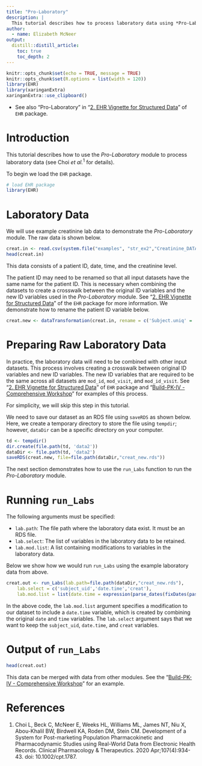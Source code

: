 ```yaml
---
title: "Pro-Laboratory"
description: |
  This tutorial describes how to process laboratory data using *Pro-Laboratory* module in the system.
author:
  - name: Elizabeth McNeer
output:
  distill::distill_article:
    toc: true
    toc_depth: 2
---
```


```r
knitr::opts_chunk$set(echo = TRUE, message = TRUE)
knitr::opts_chunk$set(R.options = list(width = 120))
library(EHR)
library(xaringanExtra)
xaringanExtra::use_clipboard()
```

* See also "Pro-Laboratory" in "[2. EHR Vignette for Structured Data](https://cran.r-project.org/web/packages/EHR/vignettes/ehr_vignette_02_str.pdf)" of `EHR` package.

# Introduction

This tutorial describes how to use the *Pro-Laboratory* module to process laboratory data (see Choi *et al.*$^{1}$ for details).

To begin we load the `EHR` package. 

```r
# load EHR package
library(EHR)
```

# Laboratory Data

We will use example creatinine lab data to demonstrate the *Pro-Laboratory* module. The raw data is shown below.

```r
creat.in <- read.csv(system.file("examples", "str_ex2","Creatinine_DATA.csv", package="EHR"))
head(creat.in)
```

This data consists of a patient ID, date, time, and the creatinine level.

The patient ID may need to be renamed so that all input datasets have the same name for the patient ID. This is necessary when combining the datasets to create a crosswalk between the original ID variables and the new ID variables used in the *Pro-Laboratory* module. See "[2. EHR Vignette for Structured Data](https://cran.r-project.org/web/packages/EHR/vignettes/ehr_vignette_02_str.pdf)" of the `EHR` package for more information. We demonstrate how to rename the patient ID variable below.

```r
creat.new <- dataTransformation(creat.in, rename = c('Subject.uniq' = 'subject_uid'))
```

# Preparing Raw Laboratory Data

In practice, the laboratory data will need to be combined with other input datasets. This process involves creating a crosswalk between original ID variables and new ID variables. The new ID variables that are required to be the same across all datasets are `mod_id`, `mod_visit`, and `mod_id_visit`. See "[2. EHR Vignette for Structured Data](https://cran.r-project.org/web/packages/EHR/vignettes/ehr_vignette_02_str.pdf)" of `EHR` package and "[Build-PK-IV - Comprehensive Workshop](https://choileena.github.io/Build-PK-IV-comprehensive.html)" for examples of this process.

For simplicity, we will skip this step in this tutorial.

We need to save our dataset as an RDS file using `saveRDS` as shown below. Here, we create a temporary directory to store the file using `tempdir`; however, `dataDir` can be a specific directory on your computer.

```r
td <- tempdir()
dir.create(file.path(td, 'data2'))
dataDir <- file.path(td, 'data2')
saveRDS(creat.new, file=file.path(dataDir,"creat_new.rds"))
```

The next section demonstrates how to use the `run_Labs` function to run the *Pro-Laboratory* module.

# Running `run_Labs`

The following arguments must be specified:

- `lab.path`: The file path where the laboratory data exist. It must be an RDS file.
- `lab.select`: The list of variables in the laboratory data to be retained.
- `lab.mod.list`: A list containing modifications to variables in the laboratory data.

Below we show how we would run `run_Labs` using the example laboratory data from above.

```r
creat.out <- run_Labs(lab.path=file.path(dataDir,"creat_new.rds"),
    lab.select = c('subject_uid','date.time','creat'),
    lab.mod.list = list(date.time = expression(parse_dates(fixDates(paste(date, time))))))
```

In the above code, the `lab.mod.list` argument specifies a modification to our dataset to include a `date.time` variable, which is created by combining the original `date` and `time` variables. The `lab.select` argument says that we want to keep the `subject_uid`, `date.time`, and `creat` variables.

# Output of `run_Labs`

```r
head(creat.out)
```

This data can be merged with data from other modules. See the "[Build-PK-IV - Comprehensive Workshop](https://choileena.github.io/Build-PK-IV-comprehensive.html)" for an example.

# References
1. Choi L, Beck C, McNeer E, Weeks HL, Williams ML, James NT, Niu X, Abou-Khalil BW, Birdwell KA, Roden DM, Stein CM. Development of a System for Post-marketing Population Pharmacokinetic and Pharmacodynamic Studies using Real-World Data from Electronic Health Records. Clinical Pharmacology & Therapeutics. 2020 Apr;107(4):934-43. doi: 10.1002/cpt.1787.

